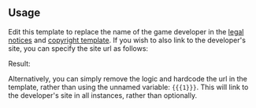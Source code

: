 {{doc/start}}
== Usage ==
Edit this template to replace the name of the game developer in the [[:Category:Legal notices|legal notices]] and [[Template:Copyright game|copyright template]]. If you wish to also link to the developer's site, you can specify the site url as follows:

:{{Tlx|Developer|https://game.site.com}}

Result:
:{{Developer|https://game.site.com}}

Alternatively, you can simply remove the logic and hardcode the url in the template, rather than using the unnamed variable: <code><nowiki>{{{1}}}</nowiki></code>. This will link to the developer's site in all instances, rather than optionally.
{{doc/end}}